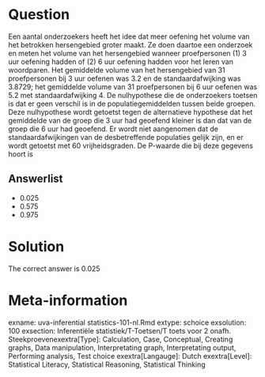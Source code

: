 Question
========

Een aantal onderzoekers heeft het idee dat meer oefening het volume van het betrokken hersengebied groter maakt. Ze doen daartoe een onderzoek en meten het volume van het hersengebied wanneer proefpersonen (1) 3 uur oefening hadden of (2) 6 uur oefening hadden voor het leren van woordparen. Het gemiddelde volume van het hersengebied van 31 proefpersonen bij 3 uur oefenen was 3.2 en de standaardafwijking was 3.8729; het gemiddelde volume van 31 proefpersonen bij 6 uur oefenen was 5.2 met standaardafwijking 4. De nulhypothese die de onderzoekers toetsen is dat er geen verschil is in de populatiegemiddelden tussen beide groepen. Deze nulhypothese wordt getoetst tegen de alternatieve hypothese dat het gemiddelde van de groep die 3 uur had geoefend kleiner is dan dat van de groep die 6 uur had geoefend. Er wordt niet aangenomen dat de standaardafwijkingen van de desbetreffende populaties gelijk zijn, en er wordt getoetst met 60 vrijheidsgraden. De P-waarde die bij deze gegevens hoort is 

Answerlist
----------
* 0.025
* 0.575
* 0.975

Solution
========

The correct answer is  0.025 

Meta-information
================
exname: uva-inferential statistics-101-nl.Rmd 
extype: schoice 
exsolution: 100 
exsection: Inferentiële statistiek/T-Toetsen/T toets voor 2 onafh. Steekproevenexextra[Type]: Calculation, Case, Conceptual, Creating graphs, Data manipulation, Interpretating graph, Interpretating output, Performing analysis, Test choice 
exextra[Langauge]: Dutch 
exextra[Level]: Statistical Literacy, Statistical Reasoning, Statistical Thinking 
